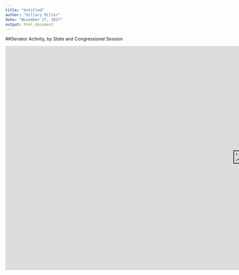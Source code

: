 ```yaml
---
title: "Untitled"
author: "Hillary Miller"
date: "November 27, 2017"
output: html_document
---
```



##Senator Activity, by State and Congressional Session

<iframe src="https://millerhillaryv.shinyapps.io/Statedropdown/" style="border: black; width: 1500px; height: 700px">